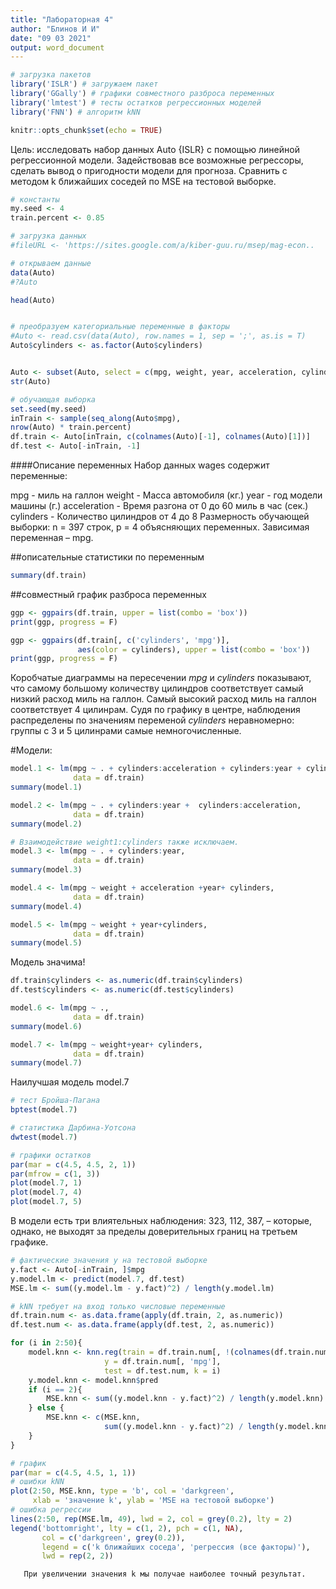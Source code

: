 ---
title: "Лабораторная 4"
author: "Блинов И И"
date: "09 03 2021"
output: word_document
---
```{r setup, include=FALSE} 

# загрузка пакетов 
library('ISLR') # загружаем пакет 
library('GGally') # графики совместного разброса переменных 
library('lmtest') # тесты остатков регрессионных моделей 
library('FNN') # алгоритм kNN 

knitr::opts_chunk$set(echo = TRUE) 

``` 


Цель: исследовать набор данных Auto {ISLR} с помощью линейной регрессионной модели. Задействовав все возможные регрессоры, сделать вывод о пригодности модели для прогноза. Сравнить с методом k ближайших соседей по MSE на тестовой выборке. 


```{r echo = F, warning = F, error = F} 

# константы 
my.seed <- 4
train.percent <- 0.85 

# загрузка данных 
#fileURL <- 'https://sites.google.com/a/kiber-guu.ru/msep/mag-econ.. 

# открываем данные 
data(Auto) 
#?Auto 

head(Auto) 


# преобразуем категориальные переменные в факторы 
#Auto <- read.csv(data(Auto), row.names = 1, sep = ';', as.is = T) 
Auto$cylinders <- as.factor(Auto$cylinders) 


Auto <- subset(Auto, select = c(mpg, weight, year, acceleration, cylinders)) 
str(Auto) 

# обучающая выборка 
set.seed(my.seed) 
inTrain <- sample(seq_along(Auto$mpg), 
nrow(Auto) * train.percent) 
df.train <- Auto[inTrain, c(colnames(Auto)[-1], colnames(Auto)[1])] 
df.test <- Auto[-inTrain, -1] 

``` 


####Описание переменных 
Набор данных wages содержит переменные: 

mpg - миль на галлон 
weight - Масса автомобиля (кг.) 
year - год модели машины (г.) 
acceleration - Время разгона от 0 до 60 миль в час (сек.) 
cylinders - Количество цилиндров от 4 до 8 
Размерность обучающей выборки: n = 397 строк, p = 4 объясняющих переменных. Зависимая переменная – mpg. 

##описательные статистики по переменным 
```{r echo = F, warning = F, error = F} 

summary(df.train) 

``` 


##совместный график разброса переменных 
```{r echo = F, warning = F, error = F} 

ggp <- ggpairs(df.train, upper = list(combo = 'box')) 
print(ggp, progress = F) 

```
```{r echo = F, warning = F, error = F}
ggp <- ggpairs(df.train[, c('cylinders', 'mpg')], 
               aes(color = cylinders), upper = list(combo = 'box'))
print(ggp, progress = F)
```
Коробчатые диаграммы на пересечении *mpg* и *cylinders* показывают, что самому большому количеству цилиндров  соответствует самый низкий расход миль на галлон. Самый высокий расход миль на галлон соответствует  4 цилинрам. Судя по графику в центре, наблюдения распределены по значениям переменой *cylinders* неравномерно: группы с 3 и 5 цилинрами самые немногочисленные.


#Модели:



```{r echo = F, warning = F, error = F}

model.1 <- lm(mpg ~ . + cylinders:acceleration + cylinders:year + cylinders:weight,
              data = df.train)
summary(model.1)
```

```{r echo = F, warning = F, error = F}



model.2 <- lm(mpg ~ . + cylinders:year +  cylinders:acceleration,
              data = df.train)
summary(model.2)
```

```{r echo = F, warning = F, error = F}

# Взаимодействие weight1:cylinders также исключаем.
model.3 <- lm(mpg ~ . + cylinders:year,
              data = df.train)
summary(model.3)

```

```{r echo = F, warning = F, error = F}

model.4 <- lm(mpg ~ weight + acceleration +year+ cylinders,
              data = df.train)
summary(model.4)
```
```{r echo = F, warning = F, error = F}

model.5 <- lm(mpg ~ weight + year+cylinders,
              data = df.train)
summary(model.5)
```
Модель значима!
```{r echo = F, warning = F, error = F}
df.train$cylinders <- as.numeric(df.train$cylinders)
df.test$cylinders <- as.numeric(df.test$cylinders)
```

```{r echo = F, warning = F, error = F}


model.6 <- lm(mpg ~ .,
              data = df.train)
summary(model.6)
```
```{r echo = F, warning = F, error = F}


model.7 <- lm(mpg ~ weight+year+ cylinders,
              data = df.train)
summary(model.7)
```
Наилучшая модель model.7

```{r echo = F, warning = F, error = F}

# тест Бройша-Пагана
bptest(model.7)
```

```{r echo = F, warning = F, error = F}

# статистика Дарбина-Уотсона
dwtest(model.7)
```
```{r echo = F, warning = F, error = F}

# графики остатков
par(mar = c(4.5, 4.5, 2, 1))
par(mfrow = c(1, 3))
plot(model.7, 1)
plot(model.7, 4)
plot(model.7, 5)
```

В модели есть три влиятельных наблюдения: 323, 112, 387, – которые, однако, не выходят за пределы доверительных границ на третьем графике.

```{r echo = F, warning = F, error = F}

# фактические значения y на тестовой выборке
y.fact <- Auto[-inTrain, ]$mpg
y.model.lm <- predict(model.7, df.test)
MSE.lm <- sum((y.model.lm - y.fact)^2) / length(y.model.lm)
```


```{r echo = F, warning = F, error = F}

# kNN требует на вход только числовые переменные
df.train.num <- as.data.frame(apply(df.train, 2, as.numeric))
df.test.num <- as.data.frame(apply(df.test, 2, as.numeric))

for (i in 2:50){
    model.knn <- knn.reg(train = df.train.num[, !(colnames(df.train.num) %in% 'mpg')], 
                     y = df.train.num[, 'mpg'], 
                     test = df.test.num, k = i)
    y.model.knn <- model.knn$pred
    if (i == 2){
        MSE.knn <- sum((y.model.knn - y.fact)^2) / length(y.model.knn)
    } else {
        MSE.knn <- c(MSE.knn, 
                     sum((y.model.knn - y.fact)^2) / length(y.model.knn))
    }
}

# график
par(mar = c(4.5, 4.5, 1, 1))
# ошибки kNN
plot(2:50, MSE.knn, type = 'b', col = 'darkgreen',
     xlab = 'значение k', ylab = 'MSE на тестовой выборке')
# ошибка регрессии
lines(2:50, rep(MSE.lm, 49), lwd = 2, col = grey(0.2), lty = 2)
legend('bottomright', lty = c(1, 2), pch = c(1, NA), 
       col = c('darkgreen', grey(0.2)), 
       legend = c('k ближайших соседа', 'регрессия (все факторы)'), 
       lwd = rep(2, 2))
```       
       При увеличении значения k мы получае наиболее точный результат.
       
       
       
       